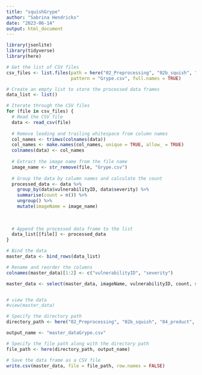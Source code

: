 ```yaml
---
title: "squishGrype"
author: "Sabrina Hendricks"
date: "2023-06-14"
output: html_document
---
```


```r
library(jsonlite)
library(tidyverse)
library(here)
```

```r
# Get the list of CSV files
csv_files <- list.files(path = here("02_Preprocessing", "02b_squish", "01_input", "Grype"),
                        pattern = "Grype.csv", full.names = TRUE)

# Create an empty list to store the processed data frames
data_list <- list()

# Iterate through the CSV files
for (file in csv_files) {
  # Read the CSV file
  data <- read_csv(file)
  
  # Remove leading and trailing whitespace from column names
  col_names <- trimws(colnames(data))
  col_names <- make.names(col_names, unique = TRUE, allow_ = TRUE)
  colnames(data) <- col_names
  
  # Extract the image name from the file name
  image_name <- str_remove(file, "Grype.csv")
  
  # Group the data by column names and calculate the count
  processed_data <- data %>%
    group_by(data$vulnerabilityID, data$severity) %>%
    summarise(count = n()) %>%
    ungroup() %>%
    mutate(imageName = image_name)
  
  
  
  # Append the processed data frame to the list
  data_list[[file]] <- processed_data
}
```
```r
# Bind the data
master_data <- bind_rows(data_list)
```

```r
# Rename and reorder the columns
colnames(master_data)[1:2] <- c("vulnerabilityID", "severity")

master_data <- select(master_data, imageName, vulnerabilityID, count, severity)


# view the data
#view(master_data)
```



```r
# Specify the directory path
directory_path <- here("02_Preprocessing", "02b_squish", "04_product", "Grype")

output_name <- "master_dataGrype.csv"

# Specify the file path along with the directory path
file_path <- here(directory_path, output_name)

# Save the data frame as a CSV file
write.csv(master_data, file = file_path, row.names = FALSE)

```

